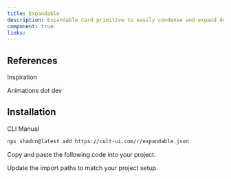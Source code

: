 ```yaml
---
title: Expandable
description: Expandable Card primitive to easily condense and expand details
component: true
links:
---
```


<ComponentPreview
  name="expandable-demo"
  className="[&_.preview>[data-orientation=vertical]]:sm:max-w-[70%]"
  description="All variations"
/>

## References

<Citations>
  <p className="font-medium text-primary">Inspiration</p>
  <CitationList>
    <CitationItem>
      <CitationLink
        href="https://animations.dev/learn"
        target="_blank"
        rel="noopener noreferrer"
      >
        Animations dot dev
      </CitationLink>
    </CitationItem>
  </CitationList>
</Citations>

## Installation

<CodeTabs>

<TabsList>
  <TabsTrigger value="cli">CLI</TabsTrigger>
  <TabsTrigger value="manual">Manual</TabsTrigger>
</TabsList>

<TabsContent value="cli">

```bash
npx shadcn@latest add https://cult-ui.com/r/expandable.json
```

</TabsContent>

<TabsContent value="manual">

<Steps>

<Step>Copy and paste the following code into your project.</Step>

<ComponentSource name="expandable" />

<Step>Update the import paths to match your project setup.</Step>

</Steps>

</TabsContent>

</CodeTabs>
